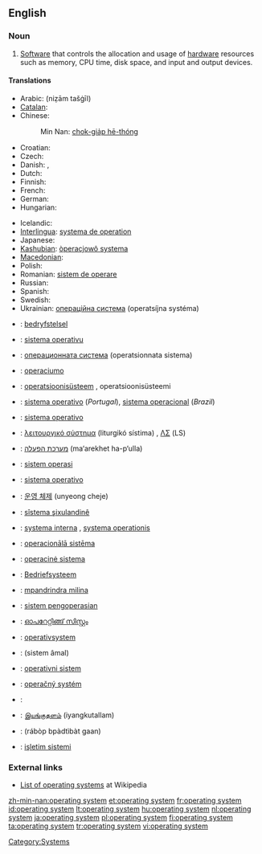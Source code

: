 ==English==
{{wikipedia}}

===Noun===
{{en-noun|sg=[[operating]] [[system]]}}

# {{software}} [[Software]] that controls the allocation and usage of [[hardware]] resources such as memory, CPU time, disk space, and input and output devices.

====Translations====
{{trans-top|software which controls computer}}
* Arabic: {{Arab|[[نظام تشغيل]]}} (niẓām tašġīl) {{m}}
* [[Catalan]]: {{t-|ca|sistema operatiu|m}}
* Chinese: {{zh-tsp|操作系統|操作系统|cāozuò xìtǒng}}
*: Min Nan: [[chok-gia̍p hē-thóng]]
* Croatian: {{t-|hr|operacijski sustav|m|alt=operácījskī sústav}}
* Czech: {{t-|cs|operační systém|m}}
* Danish: {{t-|da|styresystem|n}}, {{t-|da|operativsystem|n}}
* Dutch: {{t+|nl|besturingssysteem|n}}
* Finnish: {{t+|fi|käyttöjärjestelmä}}
* French: {{t+|fr|système d’exploitation|m}}
* German: {{t+|de|Betriebssystem|n}}
* Hungarian: {{t+|hu|operációs rendszer}}
{{trans-mid}}
* Icelandic: {{t-|is|stýrikerfi}}
* [[Interlingua]]: [[systema de operation]]
* Japanese: {{t|ja|オペレーティングシステム|tr=opēretingushisutemu|sc=Jpan}}
* [[Kashubian]]: [[òperacjowô systema]]
* [[Macedonian]]: {{t|mk|оперативен систем|m|tr=operatíven sístem|sc=Cyrl}}
* Polish: {{t+|pl|system operacyjny|m}}
* Romanian: [[sistem de operare]] {{n}}
* Russian: {{t-|ru|операционная система|f|tr=operatsiónnaja sistéma|sc=Cyrl}}
* Spanish: {{t+|es|sistema operativo|m}}
* Swedish: {{t+|sv|operativsystem}}
* Ukrainian: [[операційна система]] (operatsíjna systéma) {{f}}
{{trans-bottom}}

{{checktrans-top}}
* {{ttbc|Afrikaans}}: [[bedryfstelsel]]
* {{ttbc|Asturian}}: [[sistema operativu]] {{m}}
* {{ttbc|Bulgarian}}: [[операционната система]] (operatsionnata sistema) {{f}}
* {{ttbc|Esperanto}}: [[operaciumo]]
* {{ttbc|Estonian}}: [[operatsioonisüsteem]] {{s}}, operatsioonisüsteemi {{p}}
* {{ttbc|Portuguese}}: [[sistema operativo]] {{m}} (''Portugal''), [[sistema operacional]] {{m}} (''Brazil'')
* {{ttbc|Galician}}: [[sistema operativo]] {{m}}
* {{ttbc|Greek}}: [[λειτουργικό σύστημα]] (liturgikó sístima) {{n}}, [[ΛΣ]] (LS)
* {{ttbc|Hebrew}}: [[מערכת הפעלה]] (ma‘arekhet ha-p‘ulla)
* {{ttbc|Indonesian}}: [[sistem operasi]]
* {{ttbc|Italian}}: [[sistema operativo]] {{m}}
{{checktrans-mid}}
* {{ttbc|Korean}}: [[운영 체제]] (unyeong cheje)
* {{ttbc|Kurdish}}: [[sîstema şixulandinê]]
* {{ttbc|Latin}}: [[systema interna]] {{f}}, [[systema operationis]] {{f}}
* {{ttbc|Latvian}}: [[operacionālā sistēma]]
* {{ttbc|Lithuanian}}: [[operacinė sistema]]
* {{ttbc|Low Saxon}}: [[Bedriefsysteem]]
* {{ttbc|Malagasy}}: [[mpandrindra milina]]
* {{ttbc|Malay}}: [[sistem pengoperasian]]
* {{ttbc|Malayalam}}: [[ഓപറേറ്റിങ്ങ് സിസ്റ്റം]]
* {{ttbc|Norwegian}}: [[operativsystem]]
* {{ttbc|Persian}}: {{fa-Arab|[[سیستم عامل]]}} (sistem âmal)
* {{ttbc|Serbian}}: [[operativni sistem]]
* {{ttbc|Slovak}}: [[operačný systém]] {{m}}
* {{ttbc|Slovene}}: {{t-|sl|operacijski sistem}}
* {{ttbc|Tamil}}: [[இயங்குதளம்]] (iyangkutallam)
* {{ttbc|Thai}}: {{Thai|[[ระบบปฏิบัติการ]]}} (rábòp bpàdtìbàt gaan)
* {{ttbc|Turkish}}: [[işletim sistemi]]
{{checktrans-bottom}}

===External links===
* [[w:List of operating systems|List of operating systems]] at Wikipedia

[[Category:Systems]]

[[zh-min-nan:operating system]]
[[et:operating system]]
[[fr:operating system]]
[[id:operating system]]
[[lt:operating system]]
[[hu:operating system]]
[[nl:operating system]]
[[ja:operating system]]
[[pl:operating system]]
[[fi:operating system]]
[[ta:operating system]]
[[tr:operating system]]
[[vi:operating system]]